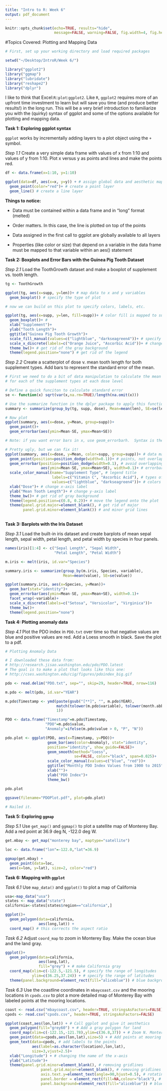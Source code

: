 ```yaml
---
title: "Intro to R: Week 6"
output: pdf_document
---
```


```r
knitr::opts_chunk$set(echo=TRUE, results="hide", 
                      message=FALSE, warning=FALSE, fig.width=4, fig.height=3)
```
#Topics Covered: Plotting and Mapping Data

```r
# First, set up your working directory and load required packages

setwd("~/Desktop/IntroR/Week 6/")

library("ggplot2")
library("ggmap")
library("lubridate")
library("reshape2")
library("dplyr")

```

I like to think that Excel:`R`::`plot`:`ggplot2`.  Like `R`, `ggplot2` requires 
more of an upfront time investment to learn but will save you time (and produce 
better results!) in the long run.  This will be a very brief introduction to 
familiarize you with the (quirky) syntax of ggplot and some of the options 
available for plotting and mapping data.

**Task 1: Exploring ggplot syntax**  

`ggplot` works by incrementally adding layers to a plot object using the `+` symbol.

*Step 1.1* Create a very simple data frame with values of x from 1:10 and values 
of y from 1:10.  Plot x versus y as points and lines and make the points red.

```r

df <- data.frame(x=1:10, y=1:10)

ggplot(data=df, aes(x=x, y=y)) + # assign global data and aesthetic mappings
  geom_point(color="red")+ # create a point layer
  geom_line() # create a line layer

```

\newpage

**Things to notice:** 

* Data must be contained within a data frame and in "long" format (melted)

* Order matters.  In this case, the line is plotted on top of the points 

* Data assigned in the first call to ggplot are globally available to all layers

* Properties (like color or size) that depend on a variable in the data frame
must be mapped to that variable within an aes() statement

**Task 2: Boxplots and Error Bars with the Guinea Pig Tooth Dataset** 

*Step 2.1* Load the ToothGrowth dataset and make a boxplot of supplement
vs. tooth length.

```r

tg <- ToothGrowth

ggplot(tg, aes(x=supp, y=len))+ # map data to x and y variables
  geom_boxplot() # specify the type of plot

# now we can build on this plot to specify colors, labels, etc.

ggplot(tg, aes(x=supp, y=len, fill=supp))+ # color fill is mapped to supp
  geom_boxplot()+ #
  xlab("Supplement")+
  ylab("Tooth Length")+ 
  ggtitle("Guinea Pig Tooth Growth")+
  scale_fill_manual(values=c("lightblue", "darkseagreen4"))+ # specify colors
  scale_x_discrete(labels=c("Orange Juice", "Ascorbic Acid"))+ # change labels
  theme_bw()+ # get rid of the gray background
  theme(legend.position="none") # get rid of the legend

```

*Step 2.2*  Create a scatterplot of dose v. mean tooth length for both supplement
types.  Add bars to represent the standard error of the mean. 

```r
# First we need to do a bit of data manipulation to calculate the mean and SE
# for each of the supplement types at each dose level

# Define a quick funciton to calculate standard error
se <- function(x) sqrt(var(x,na.rm=TRUE)/length(na.omit(x)))

# Use the summarize function in the dplyr package to apply this function
summary <- summarize(group_by(tg, supp, dose), Mean=mean(len), SE=se(len))

# Now plot
ggplot(summary, aes(x=dose, y=Mean, group=supp))+
  geom_point()+
  geom_errorbar(aes(ymin=Mean-SE, ymax=Mean+SE))

# Note: if you want error bars in x, use geom_errorbarh.  Syntax is the same. 
```

```r

# Pretty ugly, but we can fix it!
ggplot(summary, aes(x=dose, y=Mean, color=supp, group=supp))+ # data mapping
  geom_point(position=position_dodge(width=0.1))+ # points, not overlapping
  geom_errorbar(position=position_dodge(width=0.1), # avoid overlapping points
                aes(ymin=Mean-SE, ymax=Mean+SE), width=0.1)+ # errorbar mapping
  scale_color_manual(name="Supplement Type", # legend title
                     labels=c("Vitamin C", "Ascorbic Acid"), # types of supplements
                     values=c("lightblue", "darkseagreen4"))+ # colors to use
  xlab("Dose")+ # change x-axis label
  ylab("Mean Tooth Length")+ # change y-axis label
  theme_bw()+ # get rid of gray background
  theme(legend.position=c(0.8, 0.2))+ # move the legend onto the plot
  theme(panel.grid.major=element_blank(), # get rid of major
        panel.grid.minor=element_blank()) # and minor grid lines
  
```

**Task 3: Barplots with the Iris Dataset**

*Step 3.1* Load the built-in iris dataset and create barplots of mean sepal length, 
sepal width, petal length, and petal width by species in four panels. 

```r

names(iris)[1:4] <- c("Sepal Length", "Sepal Width", 
                      "Petal Length", "Petal Width")

m.iris <- melt(iris, id.var="Species")

summary.iris <- summarize(group_by(m.iris, Species, variable), 
                          Mean=mean(value), SE=se(value))

ggplot(summary.iris, aes(x=Species, y=Mean))+
  geom_bar(stat="identity")+
  geom_errorbar(aes(ymin=Mean-SE, ymax=Mean+SE), width=0.1)+
  facet_wrap(~variable)+
  scale_x_discrete(labels=c("Setosa", "Versicolor", "Virginica"))+
  theme_bw()+
  theme(legend.position="none")

```

**Task 4: Plotting anomaly data**

*Step 4.1* Plot the PDO index in `PDO.txt` over time so that negative values 
are blue and positive values are red.  Add a Loess smooth in black.  Save the plot to a pdf.

```r

# Plotting Anomaly Data

# I downloaded these data from: 
# http://research.jisao.washington.edu/pdo/PDO.latest
# The goal is to make a plot that looks like this one:
# http://cses.washington.edu/cig/figures/pdoindex_big.gif

pdo <- read.delim("PDO.txt", sep="", skip=29, header=TRUE, nrow=116)

m.pdo <- melt(pdo, id.var="YEAR")

m.pdo$Timestamp <- ymd(paste(gsub("[**]", "", m.pdo$YEAR), 
                       match(tolower(m.pdo$variable), tolower(month.abb)),
                       1))

PDO <- data.frame("Timestamp"=m.pdo$Timestamp,
                  "PDO"=m.pdo$value,
                  "Anomaly"=ifelse(m.pdo$value > 0, "P", "N"))

pdo.plot <- ggplot(PDO, aes(x=Timestamp, y=PDO))+
                   geom_bar(aes(color=Anomaly), stat="identity", 
                   position="identity", show_guide=FALSE)+
                   geom_smooth(method="loess", 
                               se=FALSE, color="black", span=0.025)+
                   scale_color_manual(values=c("blue", "red"))+
                   ggtitle("Monthly PDO Index Values from 1900 to 2015")+
                   xlab("")+
                   ylab("PDO Index")+
                   theme_bw()

pdo.plot

ggsave(filename="PDOPlot.pdf", plot=pdo.plot)
  
# Nailed it.

```

**Task 5: Exploring `ggmap`**

*Step 5.1* Use `get_map()` and `ggmap()` to plot a satellite map of Monterey Bay.
Add a red point at 36.9 deg N, -122.0 deg W.

```r

get.mbay <- get_map("monterey bay", maptype="satellite")

loc <- data.frame("lon"=-122.0,"lat"=36.9)

ggmap(get.mbay) +
  geom_point(data=loc,
  aes(x=lon, y=lat), size=2, color="red")

```


**Task 6: Mapping with `ggplot`**

*Task 6.1* Use `map_data()` and `ggplot()` to plot a map of California

```r

usa<-map_data("usa")
states <- map_data("state")
california<-states[states$region=="california",]

ggplot()+ 
  geom_polygon(data=california,
               aes(long,lat)) +
  coord_map() # this corrects the aspect ratio
```

*Task 6.2* Adjust `coord_map` to zoom in Monterey Bay.  Make the ocean blue
and the land gray.

```r
ggplot()+
  geom_polygon(data=california,
               aes(long,lat),
               fill="grey") + # make California gray
  coord_map(xlim=c(-122.5,-121.5), # specify the range of longitudes
            ylim=c(36.25,37.24)) + # specify the range of latitudes
  theme(panel.background=element_rect(fill="aliceblue")) # blue background
```

*Task 6.3* Use the coastline coordinates in `mbaycoast.csv` and the mooring 
locations in `cpods.csv` to plot a more detailed map of Monterey Bay with 
labeled points at the mooring locations.

```r

coast <- read.csv("mbaycoast.csv", header=TRUE, stringsAsFactors=FALSE)
cpods <- read.csv("cpods.csv", header=TRUE, stringsAsFactors=FALSE)

ggplot(coast,aes(lon,lat)) + # Call ggplot and give it aesthetics
  geom_polygon(fill="grey60") + # Add a gray polygon for land
  coord_map(xlim=c(-122.15,-121.78),ylim=c(36.8,37)) + # Zoom N. Monterey Bay
  geom_point(data=cpods,aes(lon,lat),size=5) + # Add points at mooring locations
  geom_text(data=cpods, # add labels to the points
            aes(label=as.character(location),lon,lat),
            size=3,vjust=2.5)+
  xlab("Longitude") + # changing the name of the x-axis
  ylab("Latitude")+ 
  theme(panel.grid.minor=element_blank(), # removing gridlines
                panel.grid.major=element_blank(), # removing gridlines
                axis.text.y=element_text(angle=90,hjust=0.5), # rotating y-axis text
                panel.border = element_rect(fill=NA,colour="black"), # black border 
                panel.background=element_rect(fill="aliceblue")) # blue ocean

```
